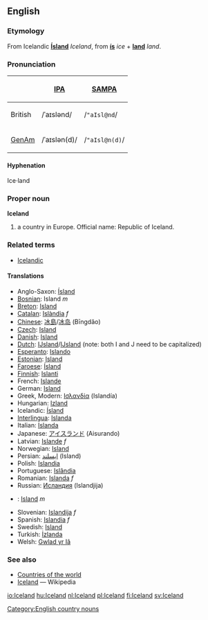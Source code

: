 ==English==
===Etymology===
From Icelandic '''[[Ísland]]''' ''Iceland'', from '''[[ís]]''' ''ice'' + '''[[land]]''' ''land''.

===Pronunciation===
{| border=1 cellpadding=5
! !! [[w:IPA|IPA]] !! [[w:SAMPA|SAMPA]]
|-
! British
| /ˈaɪslənd/ || /<tt>"aIsl@nd</tt>/
|-
! [[GenAm]]
| /ˈaɪslən(d)/ || /<tt>"aIsl@n(d)</tt>/
|}

====Hyphenation====
Ice·land

===Proper noun===
'''Iceland'''
# a country in Europe. Official name: Republic of Iceland.

===Related terms===
*[[Icelandic]]

====Translations====
*Anglo-Saxon: [[Ísland]]
*[[Bosnian]]: Island ''m''
*[[Breton]]: [[Island]]
*[[Catalan]]: [[Islàndia]] ''f''
*[[Chinese]]: [[冰島]]/[[冰岛]] (Bīngdǎo)
*[[Czech]]: [[Island]]
*[[Danish]]: [[Island]]
*[[Dutch]]: [[Ĳsland]]/[[IJsland]] (note: both I and J need to be capitalized)
*[[Esperanto]]: [[Islando]]
*[[Estonian]]: [[Island]]
*[[Faroese]]: [[Ísland]]
*[[Finnish]]: [[Islanti]]
*French: [[Islande]]
*German: [[Island]]
*Greek, Modern: [[Ισλανδία]] (Islandía)
*Hungarian: [[Izland]]
*Icelandic: [[Ísland]]
*[[Interlingua]]: [[Islanda]]
*Italian: [[Islanda]]
*Japanese: [[アイスランド]] (Aisurando)
*Latvian: [[Islande]] ''f''
*Norwegian: [[Island]]
*Persian: [[ایسلند]] (Island)
*Polish: [[Islandia]]
*Portuguese: [[Islândia]]
*Romanian: [[Islanda]] ''f''
*Russian: [[Исландия]] (Islandjija)
*{{sk}}: [[Island#Slovak|Island]] ''m''
*Slovenian: [[Islandija]] ''f''
*Spanish: [[Islandia]] ''f''
*Swedish: [[Island]]
*Turkish: [[İzlanda]]
*Welsh: [[Gwlad yr Iâ]]

===See also===
* [[Countries of the world]]
* [[w:Iceland|Iceland]] — Wikipedia
[[Category:English country nouns]]

[[io:Iceland]]
[[hu:Iceland]]
[[nl:Iceland]]
[[pl:Iceland]]
[[fi:Iceland]]
[[sv:Iceland]]